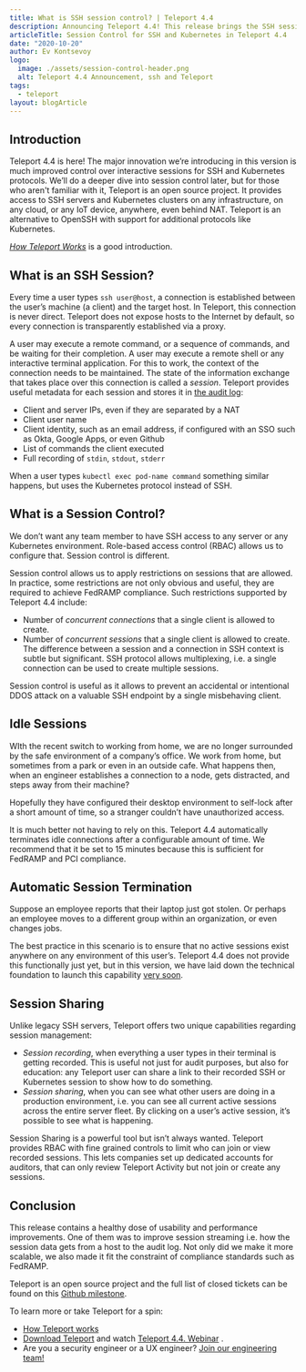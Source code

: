 ```yaml
---
title: What is SSH session control? | Teleport 4.4
description: Announcing Teleport 4.4! This release brings the SSH session control to apply restrictions on sessions which is critical for FedRAMP compliance.
articleTitle: Session Control for SSH and Kubernetes in Teleport 4.4
date: "2020-10-20"
author: Ev Kontsevoy
logo:
  image: ./assets/session-control-header.png
  alt: Teleport 4.4 Announcement, ssh and Teleport
tags:
  - teleport
layout: blogArticle
---
```



## Introduction

Teleport 4.4 is here! The major innovation we’re introducing in this version is much improved control over interactive sessions for SSH and Kubernetes protocols. We’ll do a deeper dive into session control later, but for those who aren't familiar with it, Teleport is an open source project. It provides access to SSH servers and Kubernetes clusters on any infrastructure, on any cloud, or any IoT device, anywhere, even behind NAT. Teleport is an alternative to OpenSSH with support for additional protocols like Kubernetes.

_[How Teleport Works](https://goteleport.com/how-it-works/)_ is a good introduction.


## What is an SSH Session?

Every time a user types `ssh user@host`, a connection is established between the user’s machine (a client) and the target host. In Teleport, this connection is never direct. Teleport does not expose hosts to the Internet by default, so every connection is transparently established via a proxy.

A user may execute a remote command, or a sequence of commands, and be waiting for their completion. A user may execute a remote shell or any interactive terminal application. For this to work, the context of the connection needs to be maintained. The state of the information exchange that takes place over this connection is called a _session_. Teleport provides useful metadata for each session and stores it in [the audit log](/how-it-works/audit-logging-for-ssh-and-kubernetes/):



* Client and server IPs, even if they are separated by a NAT
* Client user name
* Client identity, such as an email address, if configured with an SSO such as Okta, Google Apps, or even Github
* List of commands the client executed
* Full recording of `stdin`, `stdout`, `stderr`

When a user types `kubectl exec pod-name command` something similar happens, but uses the Kubernetes protocol instead of SSH.


## What is a Session Control?

We don’t want any team member to have SSH access to any server or any Kubernetes environment. Role-based access control (RBAC) allows us to configure that. Session control is different.

Session control allows us to apply restrictions on sessions that are allowed. In practice, some  restrictions are not only obvious and useful, they are required to achieve FedRAMP compliance. Such restrictions supported by Teleport 4.4 include:

* Number of _concurrent connections_ that a single client is allowed to create.
* Number of _concurrent sessions_ that a single client is allowed to create. The difference between a session and a connection in SSH context is subtle but significant. SSH protocol allows multiplexing, i.e. a single connection can be used to create multiple sessions.

Session control is useful as it allows to prevent an accidental or intentional DDOS attack on a valuable SSH endpoint by a single misbehaving client.


## Idle Sessions

WIth the recent switch to working from home, we are no longer surrounded by the safe environment of a company’s office. We work from home, but sometimes from a park or even in an outside cafe. What happens then, when an engineer establishes a connection to a node, gets distracted, and steps away from their machine?

Hopefully they have configured their desktop environment to self-lock after a short amount of time, so a stranger couldn’t have unauthorized access.

It is much better not having to rely on this. Teleport 4.4 automatically terminates idle connections after a configurable amount of time. We recommend that it be set to 15 minutes because this is sufficient for FedRAMP and PCI compliance.


## Automatic Session Termination

Suppose an employee reports that their laptop just got stolen. Or perhaps an employee moves to a different group within an organization, or even changes jobs.

The best practice in this scenario is to ensure that no active sessions exist anywhere on any environment of this user’s. Teleport 4.4 does not provide this functionally just yet, but in this version, we have laid down the technical foundation to launch this capability [very soon](https://github.com/gravitational/teleport/issues/3360).

<EmailSubscribeViolet />

## Session Sharing

Unlike legacy SSH servers, Teleport offers two unique capabilities regarding session management:

* _Session recording_, when everything a user types in their terminal is getting recorded. This is useful not just for audit purposes, but also for education: any Teleport user can share a link to their recorded SSH or Kubernetes session to show how to do something.
* _Session sharing_, when you can see what other users are doing in a production environment, i.e. you can see all current active sessions across the entire server fleet. By clicking on a user’s active session, it’s possible to see what is happening.

Session Sharing is a powerful tool but isn’t always wanted. Teleport provides RBAC with fine grained controls to limit who can join or view recorded sessions. This lets companies set up dedicated accounts for auditors, that can only review Teleport Activity but not join or create any sessions.


## Conclusion

This release contains a healthy dose of usability and performance improvements. One of them was to improve session streaming i.e. how the session data gets from a host to the audit log. Not only did we make it more scalable, we also made it fit the constraint of compliance standards such as FedRAMP.

Teleport is an open source project and the full list of closed tickets can be found on this [Github milestone](https://github.com/gravitational/teleport/milestone/40).

To learn more or take Teleport for a spin:

* [How Teleport works](/how-it-works/)
* [Download Teleport](https://goteleport.com/download/) and watch [Teleport 4.4. Webinar](https://goteleport.com/resources/videos/ssh-compliance-visibility/) .
* Are you a security engineer or a UX engineer? [Join our engineering team!](https://jobs.lever.co/teleport)
